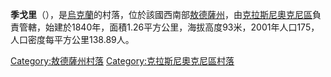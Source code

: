 {{coord|47|37|40|N|29|17|49|E|scale:30000|display=title}}

'''季戈里'''（{{lang-uk|Дігори}}），是[[烏克蘭|烏克蘭]]的村落，位於該國西南部[[敖德薩州|敖德薩州]]，由[[克拉斯尼奧克尼區|克拉斯尼奧克尼區]]負責管轄，始建於1840年，面積1.26平方公里，海拔高度93米，2001年人口175，人口密度每平方公里138.89人。

{{DEFAULTSORT:Дігори}}
[[Category:敖德薩州村落|Category:敖德薩州村落]]
[[Category:克拉斯尼奧克尼區村落|Category:克拉斯尼奧克尼區村落]]


{{Odessa-geo-stub}}